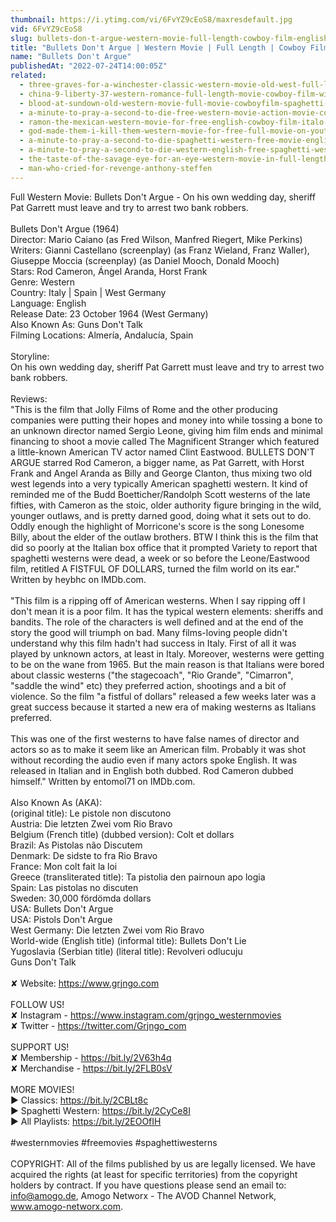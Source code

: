 ```yaml
---
thumbnail: https://i.ytimg.com/vi/6FvYZ9cEoS8/maxresdefault.jpg
vid: 6FvYZ9cEoS8
slug: bullets-don-t-argue-western-movie-full-length-cowboy-film-english
title: "Bullets Don't Argue | Western Movie | Full Length | Cowboy Film | English"
name: "Bullets Don't Argue"
publishedAt: "2022-07-24T14:00:05Z"
related:
  - three-graves-for-a-winchester-classic-western-movie-old-west-full-length-english
  - china-9-liberty-37-western-romance-full-length-movie-cowboy-film-wild-west
  - blood-at-sundown-old-western-movie-full-movie-cowboyfilm-spaghetti-western-english
  - a-minute-to-pray-a-second-to-die-free-western-movie-action-movie-cowboys-full-movies
  - ramon-the-mexican-western-movie-for-free-english-cowboy-film-italo-western
  - god-made-them-i-kill-them-western-movie-for-free-full-movie-on-youtube-cowboy-film
  - a-minute-to-pray-a-second-to-die-spaghetti-western-free-movie-english
  - a-minute-to-pray-a-second-to-die-western-english-free-spaghetti-western
  - the-taste-of-the-savage-eye-for-an-eye-western-movie-in-full-length-english-free-feature-film
  - man-who-cried-for-revenge-anthony-steffen
---
```


Full Western Movie: Bullets Don't Argue - On his own wedding day, sheriff Pat Garrett must leave and try to arrest two bank robbers. <br />
<br />
Bullets Don't Argue (1964)<br />
Director: Mario Caiano (as Fred Wilson, Manfred Riegert, Mike Perkins)<br />
Writers: Gianni Castellano (screenplay) (as Franz Wieland, Franz Waller), Giuseppe Moccia (screenplay) (as Daniel Mooch, Donald Mooch) <br />
Stars: Rod Cameron, Ángel Aranda, Horst Frank <br />
Genre: Western <br />
Country: Italy | Spain | West Germany<br />
Language: English<br />
Release Date: 23 October 1964 (West Germany) <br />
Also Known As: Guns Don't Talk <br />
Filming Locations: Almería, Andalucía, Spain <br />
<br />
Storyline:<br />
On his own wedding day, sheriff Pat Garrett must leave and try to arrest two bank robbers.<br />
<br />
Reviews:<br />
"This is the film that Jolly Films of Rome and the other producing companies were putting their hopes and money into while tossing a bone to an unknown director named Sergio Leone, giving him film ends and minimal financing to shoot a movie called The Magnificent Stranger which featured a little-known American TV actor named Clint Eastwood. BULLETS DON'T ARGUE starred Rod Cameron, a bigger name, as Pat Garrett, with Horst Frank and Angel Aranda as Billy and George Clanton, thus mixing two old west legends into a very typically American spaghetti western. It kind of reminded me of the Budd Boetticher/Randolph Scott westerns of the late fifties, with Cameron as the stoic, older authority figure bringing in the wild, younger outlaws, and is pretty darned good, doing what it sets out to do. Oddly enough the highlight of Morricone's score is the song Lonesome Billy, about the elder of the outlaw brothers. BTW I think this is the film that did so poorly at the Italian box office that it prompted Variety to report that spaghetti westerns were dead, a week or so before the Leone/Eastwood film, retitled A FISTFUL OF DOLLARS, turned the film world on its ear." Written by heybhc on IMDb.com.<br />
<br />
"This film is a ripping off of American westerns. When I say ripping off I don't mean it is a poor film. It has the typical western elements: sheriffs and bandits. The role of the characters is well defined and at the end of the story the good will triumph on bad. Many films-loving people didn't understand why this film hadn't had success in Italy. First of all it was played by unknown actors, at least in Italy. Moreover, westerns were getting to be on the wane from 1965. But the main reason is that Italians were bored about classic westerns ("the stagecoach", "Rio Grande", "Cimarron", "saddle the wind" etc) they preferred action, shootings and a bit of violence. So the film "a fistful of dollars" released a few weeks later was a great success because it started a new era of making westerns as Italians preferred.<br />
<br />
This was one of the first westerns to have false names of director and actors so as to make it seem like an American film. Probably it was shot without recording the audio even if many actors spoke English. It was released in Italian and in English both dubbed. Rod Cameron dubbed himself." Written by entomol71 on IMDb.com.<br />
<br />
Also Known As (AKA):<br />
(original title): Le pistole non discutono<br />
Austria: Die letzten Zwei vom Rio Bravo<br />
Belgium (French title) (dubbed version): Colt et dollars<br />
Brazil: As Pistolas não Discutem<br />
Denmark: De sidste to fra Rio Bravo<br />
France: Mon colt fait la loi<br />
Greece (transliterated title): Ta pistolia den pairnoun apo logia<br />
Spain: Las pistolas no discuten<br />
Sweden: 30,000 fördömda dollars<br />
USA: Bullets Don't Argue<br />
USA: Pistols Don't Argue<br />
West Germany: Die letzten Zwei vom Rio Bravo<br />
World-wide (English title) (informal title): Bullets Don't Lie<br />
Yugoslavia (Serbian title) (literal title): Revolveri odlucuju<br />
 Guns Don't Talk<br />
<br />
✘ Website: https://www.grjngo.com<br />
<br />
FOLLOW US!<br />
✘ Instagram - https://www.instagram.com/grjngo_westernmovies<br />
✘ Twitter - https://twitter.com/Grjngo_com<br />
<br />
SUPPORT US!<br />
✘ Membership - https://bit.ly/2V63h4q<br />
✘ Merchandise - https://bit.ly/2FLB0sV<br />
<br />
MORE MOVIES! <br />
► Classics: https://bit.ly/2CBLt8c <br />
► Spaghetti Western: https://bit.ly/2CyCe8I <br />
► All Playlists: https://bit.ly/2EOOfIH <br />
<br />
#westernmovies #freemovies #spaghettiwesterns<br />
<br />
COPYRIGHT: All of the films published by us are legally licensed. We have acquired the rights (at least for specific territories) from the copyright holders by contract. If you have questions please send an email to: info@amogo.de, Amogo Networx - The AVOD Channel Network, www.amogo-networx.com.
